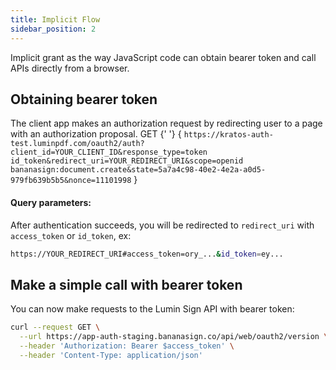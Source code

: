 ```yaml
---
title: Implicit Flow
sidebar_position: 2
---
```



Implicit grant as the way JavaScript code can obtain bearer token and call APIs directly from a browser.

## Obtaining bearer token
The client app makes an authorization request by redirecting user to a page with an authorization proposal.
<CodeBlock>
  <Badge bg="rgb(47, 129, 50)">GET</Badge>
  {' '} 
  {
    `https://kratos-auth-test.luminpdf.com/oauth2/auth?client_id=YOUR_CLIENT_ID&response_type=token id_token&redirect_uri=YOUR_REDIRECT_URI&scope=openid bananasign:document.create&state=5a7a4c98-40e2-4e2a-a0d5-979fb639b5b5&nonce=11101998`
  }
</CodeBlock>


#### Query parameters:
<ApiSchema pointer="#/components/schemas/Implicit" />

After authentication succeeds, you will be redirected to ```redirect_uri``` with ```access_token``` or ```id_token```, ex:

```bash
https://YOUR_REDIRECT_URI#access_token=ory_...&id_token=ey...
```

## Make a simple call with bearer token
You can now make requests to the Lumin Sign API with bearer token:

```bash
curl --request GET \
  --url https://app-auth-staging.bananasign.co/api/web/oauth2/version \
  --header 'Authorization: Bearer $access_token' \
  --header 'Content-Type: application/json'
```